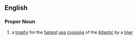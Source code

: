 ==English==
===Proper Noun===
{{wikipedia}}
#{{nautical}} a [[trophy]] for the [[fastest]] [[sea]] [[crossing]] of the [[Atlantic]] by a [[liner]]